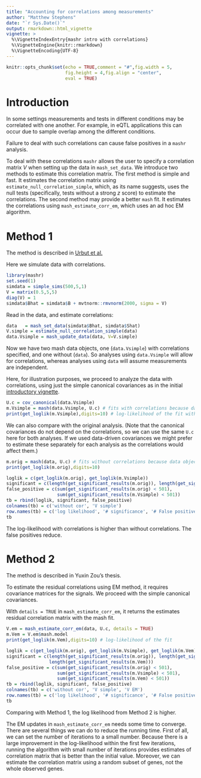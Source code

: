 ```yaml
---
title: "Accounting for correlations among measurements"
author: "Matthew Stephens"
date: "`r Sys.Date()`"
output: rmarkdown::html_vignette
vignette: >
  %\VignetteIndexEntry{mashr intro with correlations}
  %\VignetteEngine{knitr::rmarkdown}
  %\VignetteEncoding{UTF-8}
---
```


```r
knitr::opts_chunk$set(echo = TRUE,comment = "#",fig.width = 5,
                      fig.height = 4,fig.align = "center",
                      eval = TRUE)
```

# Introduction

In some settings measurements and tests in different conditions may be
correlated with one another. For example, in eQTL applications
this can occur due to sample overlap among the different conditions.

Failure to deal with such correlations can cause false positives
in a `mashr` analysis.

To deal with these correlations `mashr` allows the user to specify
a correlation matrix $V$ when setting up the data in `mash_set_data`. 
We introduce two methods to estimate this correlation matrix.
The first method is simple and fast. It estimates the correlation matrix
using `estimate_null_correlation_simple`, which,
as its name suggests, uses the null tests (specifically, tests 
without a strong $z$ score) to estimate the correlations. 
The second method may provide a better `mash` fit. It estimates
the correlations using `mash_estimate_corr_em`, which uses 
an ad hoc EM algorithm.

# Method 1

The method is described in [Urbut et al.][urbut-biorxiv] 

Here we simulate data with correlations.

```r
library(mashr)
set.seed(1)
simdata = simple_sims(500,5,1)
V = matrix(0.5,5,5)
diag(V) = 1
simdata$Bhat = simdata$B + mvtnorm::rmvnorm(2000, sigma = V)
```

Read in the data, and estimate correlations:
```r
data   = mash_set_data(simdata$Bhat, simdata$Shat)
V.simple = estimate_null_correlation_simple(data)
data.Vsimple = mash_update_data(data, V=V.simple)
```

Now we have two mash data objects, one (`data.Vsimple`) with correlations specified,
and one without (`data`). So analyses using `data.Vsimple` will allow for correlations,
whereas analyses using `data` will assume measurements are independent.

Here, for illustration purposes, 
we proceed to analyze the data with correlations,
using just the simple canonical covariances
as in the initial [introductory vignette](intro_mash.html).

```r
U.c = cov_canonical(data.Vsimple) 
m.Vsimple = mash(data.Vsimple, U.c) # fits with correlations because data.V includes correlation information 
print(get_loglik(m.Vsimple),digits=10) # log-likelihood of the fit with correlations set to V
```

We can also compare with the original analysis. 
(Note that the canonical covariances
do not depend on the correlations, so we can use the same `U.c` here
for both analyses. If we used data-driven covariances we might prefer to
estimate these separately for each analysis as the correlations would
affect them.)
```r
m.orig = mash(data, U.c) # fits without correlations because data object was set up without correlations
print(get_loglik(m.orig),digits=10)
```

```r
loglik = c(get_loglik(m.orig), get_loglik(m.Vsimple))
significant = c(length(get_significant_results(m.orig)), length(get_significant_results(m.Vsimple)))
false_positive = c(sum(get_significant_results(m.orig) < 501), 
                   sum(get_significant_results(m.Vsimple) < 501))
tb = rbind(loglik, significant, false_positive)
colnames(tb) = c('without cor', 'V simple')
row.names(tb) = c('log likelihood', '# significance', '# False positive')
tb
```

The log-likelihood with correlations is higher than without correlations. 
The false positives reduce.


# Method 2

The method is described in Yuxin Zou's thesis.

To estimate the residual correlations using EM method, it requires 
covariance matrices for the signals. We proceed with the simple canonical 
covariances. 

With `details = TRUE` in `mash_estimate_corr_em`, it returns 
the estimates residual correlation matrix with the mash fit.
```r
V.em = mash_estimate_corr_em(data, U.c, details = TRUE)
m.Vem = V.em$mash.model
print(get_loglik(m.Vem),digits=10) # log-likelihood of the fit
```

```r
loglik = c(get_loglik(m.orig), get_loglik(m.Vsimple), get_loglik(m.Vem))
significant = c(length(get_significant_results(m.orig)), length(get_significant_results(m.Vsimple)),
                length(get_significant_results(m.Vem)))
false_positive = c(sum(get_significant_results(m.orig) < 501), 
                   sum(get_significant_results(m.Vsimple) < 501),
                   sum(get_significant_results(m.Vem) < 501))
tb = rbind(loglik, significant, false_positive)
colnames(tb) = c('without cor', 'V simple', 'V EM')
row.names(tb) = c('log likelihood', '# significance', '# False positive')
tb
```

Comparing with Method 1, the log likelihood from Method 2 is higher.

The EM updates in `mash_estimate_corr_em` needs some time to converge.
There are several things we can do to reduce the running time. 
First of all, we can set the number of iterations to a small number. 
Because there is a large improvement in the log-likelihood within 
the first few iterations, running the algorithm with small number of 
iterations provides estimates of correlation matrix that is better 
than the initial value. Moreover, we can estimate the correlation matrix 
using a random subset of genes, not the whole observed genes.

[urbut-biorxiv]: https://www.biorxiv.org/content/10.1101/096552v4
